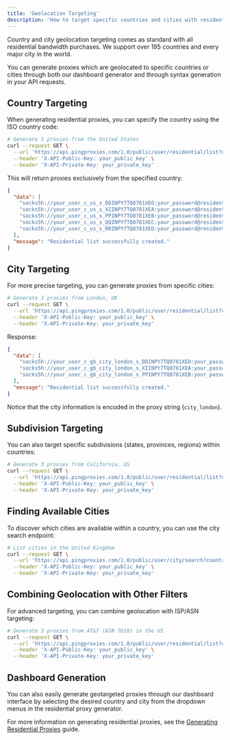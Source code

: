 ```yaml
---
title: 'Geolocation Targeting'
description: 'How to target specific countries and cities with residential proxies'
---
```


Country and city geolocation targeting comes as standard with all residential bandwidth purchases. We support over 195 countries and every major city in the world.

You can generate proxies which are geolocated to specific countries or cities through both our dashboard generator and through syntax generation in your API requests.

## Country Targeting

When generating residential proxies, you can specify the country using the ISO country code:

```bash
# Generate 5 proxies from the United States
curl --request GET \
  --url 'https://api.pingproxies.com/1.0/public/user/residential/list?country_id=us&list_count=5' \
  --header 'X-API-Public-Key: your_public_key' \
  --header 'X-API-Private-Key: your_private_key'
```

This will return proxies exclusively from the specified country:

```json
{
  "data": [
    "socks5h://your_user_c_us_s_DDINPY7TQ0781XEO:your_password@residential.pingproxies.com:8000",
    "socks5h://your_user_c_us_s_XIINPY7TQ0781XEA:your_password@residential.pingproxies.com:8000",
    "socks5h://your_user_c_us_s_PPINPY7TQ0781XEB:your_password@residential.pingproxies.com:8000",
    "socks5h://your_user_c_us_s_QQINPY7TQ0781XEC:your_password@residential.pingproxies.com:8000",
    "socks5h://your_user_c_us_s_RRINPY7TQ0781XED:your_password@residential.pingproxies.com:8000"
  ],
  "message": "Residential list successfully created."
}
```

## City Targeting

For more precise targeting, you can generate proxies from specific cities:

```bash
# Generate 3 proxies from London, UK
curl --request GET \
  --url 'https://api.pingproxies.com/1.0/public/user/residential/list?country_id=gb&city_alias=london&list_count=3' \
  --header 'X-API-Public-Key: your_public_key' \
  --header 'X-API-Private-Key: your_private_key'
```

Response:

```json
{
  "data": [
    "socks5h://your_user_c_gb_city_london_s_DDINPY7TQ0781XEO:your_password@residential.pingproxies.com:8000",
    "socks5h://your_user_c_gb_city_london_s_XIINPY7TQ0781XEA:your_password@residential.pingproxies.com:8000",
    "socks5h://your_user_c_gb_city_london_s_PPINPY7TQ0781XEB:your_password@residential.pingproxies.com:8000"
  ],
  "message": "Residential list successfully created."
}
```

Notice that the city information is encoded in the proxy string (`city_london`).

## Subdivision Targeting

You can also target specific subdivisions (states, provinces, regions) within countries:

```bash
# Generate 3 proxies from California, US
curl --request GET \
  --url 'https://api.pingproxies.com/1.0/public/user/residential/list?country_id=us&subdivision_id=us-ca&list_count=3' \
  --header 'X-API-Public-Key: your_public_key' \
  --header 'X-API-Private-Key: your_private_key'
```

## Finding Available Cities

To discover which cities are available within a country, you can use the city search endpoint:

```bash
# List cities in the United Kingdom
curl --request GET \
  --url 'https://api.pingproxies.com/1.0/public/user/city/search?country_id=gb&city_is_populous=true' \
  --header 'X-API-Public-Key: your_public_key' \
  --header 'X-API-Private-Key: your_private_key'
```

## Combining Geolocation with Other Filters

For advanced targeting, you can combine geolocation with ISP/ASN targeting:

```bash
# Generate 3 proxies from AT&T (ASN 7018) in the US
curl --request GET \
  --url 'https://api.pingproxies.com/1.0/public/user/residential/list?country_id=us&asn_id=7018&list_count=3' \
  --header 'X-API-Public-Key: your_public_key' \
  --header 'X-API-Private-Key: your_private_key'
```

## Dashboard Generation

You can also easily generate geotargeted proxies through our dashboard interface by selecting the desired country and city from the dropdown menus in the residential proxy generator.

For more information on generating residential proxies, see the [Generating Residential Proxies](/general/generating-residential-proxies) guide.
